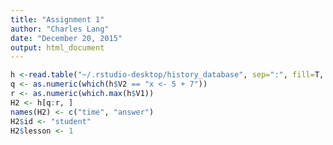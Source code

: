 ```yaml
---
title: "Assignment 1"
author: "Charles Lang"
date: "December 20, 2015"
output: html_document
---
```

```r
h <-read.table("~/.rstudio-desktop/history_database", sep=":", fill=T, stringsAsFactors=F)
q <- as.numeric(which(h$V2 == "x <- 5 + 7"))
r <- as.numeric(which.max(h$V1))
H2 <- h[q:r, ]
names(H2) <- c("time", "answer")
H2$id <- "student"
H2$lesson <- 1


```